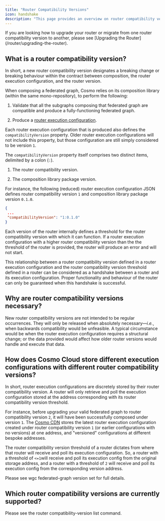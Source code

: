 ```yaml
---
title: "Router Compatibility Versions"
icon: handshake
description: "This page provides an overview on router compatibility versions."
---
```


<Note>
  If you are looking how to upgrade your router or migrate from one router
  compatibility version to another, please see [Upgrading the
  Router](/router/upgrading-the-router).
</Note>

## What is a router compatibility version?

In short, a new router compatibility version designates a breaking change or breaking behaviour within the contract between composition, the router execution configuration, and the router version.

When composing a federated graph, Cosmo relies on its composition library (within the same mono-repository), to perform the following:

1. Validate that all the subgraphs composing that federated graph are compatible and produce a fully-functioning federated graph.

2. Produce a [router execution configuration](/router/configuration#execution-config).

Each router execution configuration that is produced also defines the `compatibilityVersion` property. Older router execution configurations will not include this property, but those configuration are still simply considered to be version `1`.

The `compatibilityVersion` property itself comprises two distinct items, delimited by a colon (`:`).

1. The router compatibility version.

2. The composition library package version.

For instance, the following (reduced) router execution configuration JSON defines router compatibility version `1` and composition library package version `0.1.0`.

```json
{
 ...
 "compatibilityVersion": "1:0.1.0"
}
```

Each version of the router internally defines a threshold for the router compatibility version with which it can function. If a router execution configuration with a higher router compatibility version than the the threshold of the router is provided, the router will produce an error and will not start.

This relationship between a router compatibility version defined in a router execution configuration and the router compatibility version threshold defined in a router can be considered as a handshake between a router and its execution configuration. Proper functionality and behaviour of the router can only be guaranteed when this handshake is successful.

## Why are router compatibility versions necessary?

New router compatibility versions are not intended to be regular occurrences. They will only be released when absolutely necessary—_i.e._, when backwards compatibility would be unfeasible. A typical circumstance would be when the router execution configuration requires a structural change; or the data provided would affect how older router versions would handle and execute that data.

## How does Cosmo Cloud store different execution configurations with different router compatibility versions?

In short, router execution configurations are discretely stored by their router compatibility version. A router will only retrieve and poll the execution configuration stored at the address corresponding with its router compatibility version threshold.

For instance, before upgrading your valid federated graph to router compatibility version `2`, it will have been successfully composed under version `1`. The [Cosmo CDN](/router/compliance-and-data-management#router-cdn) stores the latest router execution configuration created under router compatibility version `1` (or earlier configurations with no versions) at one address, and "versioned" configurations at different bespoke addresses.

The router compatibility version threshold of a router dictates from where that router will receive and poll its execution configuration. So, a router with a threshold of `<=1`will receive and poll its execution config from the original storage address, and a router with a threshold of `2` will receive and poll its execution config from the corresponding version address.

Please see wgc federated-graph version set for full details.

## Which router compatibility versions are currently supported?

Please see the router compatibility-version list command.
